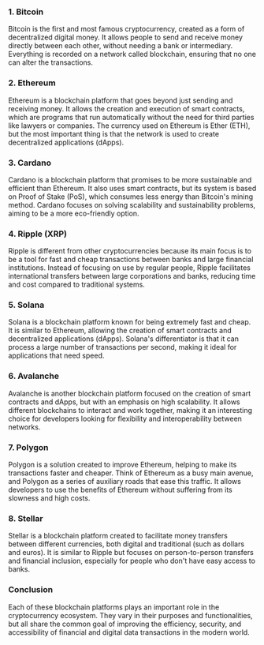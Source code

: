 ### 1. Bitcoin

Bitcoin is the first and most famous cryptocurrency, created as a form of decentralized digital money. It allows people to send and receive money directly between each other, without needing a bank or intermediary. Everything is recorded on a network called blockchain, ensuring that no one can alter the transactions.

### 2. Ethereum

Ethereum is a blockchain platform that goes beyond just sending and receiving money. It allows the creation and execution of smart contracts, which are programs that run automatically without the need for third parties like lawyers or companies. The currency used on Ethereum is Ether (ETH), but the most important thing is that the network is used to create decentralized applications (dApps).

### 3. Cardano

Cardano is a blockchain platform that promises to be more sustainable and efficient than Ethereum. It also uses smart contracts, but its system is based on Proof of Stake (PoS), which consumes less energy than Bitcoin's mining method. Cardano focuses on solving scalability and sustainability problems, aiming to be a more eco-friendly option.

### 4. Ripple (XRP)

Ripple is different from other cryptocurrencies because its main focus is to be a tool for fast and cheap transactions between banks and large financial institutions. Instead of focusing on use by regular people, Ripple facilitates international transfers between large corporations and banks, reducing time and cost compared to traditional systems.

### 5. Solana

Solana is a blockchain platform known for being extremely fast and cheap. It is similar to Ethereum, allowing the creation of smart contracts and decentralized applications (dApps). Solana's differentiator is that it can process a large number of transactions per second, making it ideal for applications that need speed.

### 6. Avalanche

Avalanche is another blockchain platform focused on the creation of smart contracts and dApps, but with an emphasis on high scalability. It allows different blockchains to interact and work together, making it an interesting choice for developers looking for flexibility and interoperability between networks.

### 7. Polygon

Polygon is a solution created to improve Ethereum, helping to make its transactions faster and cheaper. Think of Ethereum as a busy main avenue, and Polygon as a series of auxiliary roads that ease this traffic. It allows developers to use the benefits of Ethereum without suffering from its slowness and high costs.

### 8. Stellar

Stellar is a blockchain platform created to facilitate money transfers between different currencies, both digital and traditional (such as dollars and euros). It is similar to Ripple but focuses on person-to-person transfers and financial inclusion, especially for people who don't have easy access to banks.

### Conclusion

Each of these blockchain platforms plays an important role in the cryptocurrency ecosystem. They vary in their purposes and functionalities, but all share the common goal of improving the efficiency, security, and accessibility of financial and digital data transactions in the modern world.
